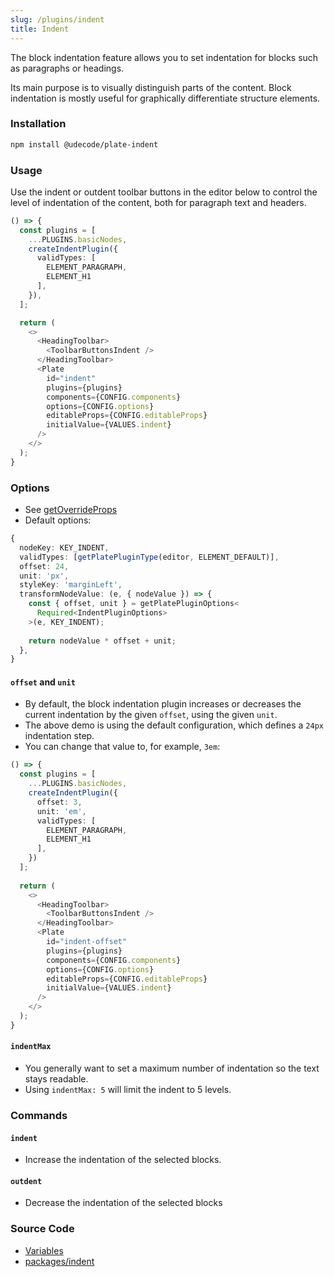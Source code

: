 ```yaml
---
slug: /plugins/indent
title: Indent
---
```


The block indentation feature allows you to set indentation for blocks such as paragraphs or headings.

Its main purpose is to visually distinguish parts of the content.
Block indentation is mostly useful for graphically differentiate structure elements.

### Installation

```bash npm2yarn
npm install @udecode/plate-indent
```

### Usage

Use the indent or outdent toolbar buttons in the editor below to control the level of indentation of the content, both for paragraph text and headers.

```ts live
() => {
  const plugins = [
    ...PLUGINS.basicNodes,
    createIndentPlugin({
      validTypes: [
        ELEMENT_PARAGRAPH,
        ELEMENT_H1
      ],
    }),
  ];

  return (
    <>
      <HeadingToolbar>
        <ToolbarButtonsIndent />
      </HeadingToolbar>
      <Plate
        id="indent"
        plugins={plugins}
        components={CONFIG.components}
        options={CONFIG.options}
        editableProps={CONFIG.editableProps}
        initialValue={VALUES.indent}
      />
    </>
  );
}
```

### Options

- See [getOverrideProps](plugin-utils#getoverrideprops)
- Default options:

```ts
{
  nodeKey: KEY_INDENT,
  validTypes: [getPlatePluginType(editor, ELEMENT_DEFAULT)],
  offset: 24,
  unit: 'px',
  styleKey: 'marginLeft',
  transformNodeValue: (e, { nodeValue }) => {
    const { offset, unit } = getPlatePluginOptions<
      Required<IndentPluginOptions>
    >(e, KEY_INDENT);
  
    return nodeValue * offset + unit;
  },
}
```

#### `offset` and `unit`

- By default, the block indentation plugin increases or decreases the current indentation by the given `offset`, using the given `unit`.
- The above demo is using the default configuration, which defines a `24px` indentation step.
- You can change that value to, for example, `3em`:

```ts live
() => {
  const plugins = [
    ...PLUGINS.basicNodes,
    createIndentPlugin({
      offset: 3,
      unit: 'em',
      validTypes: [
        ELEMENT_PARAGRAPH,
        ELEMENT_H1
      ],
    })
  ];
  
  return (
    <>
      <HeadingToolbar>
        <ToolbarButtonsIndent />
      </HeadingToolbar>
      <Plate
        id="indent-offset"
        plugins={plugins}
        components={CONFIG.components}
        options={CONFIG.options}
        editableProps={CONFIG.editableProps}
        initialValue={VALUES.indent}
      />
    </>
  );
}
```

#### `indentMax`

- You generally want to set a maximum number of indentation so the text stays readable.
- Using `indentMax: 5` will limit the indent to 5 levels.

### Commands

#### `indent`

- Increase the indentation of the selected blocks.

#### `outdent`

- Decrease the indentation of the selected blocks

### Source Code

- [Variables](https://github.com/udecode/plate/blob/main/docs/src/live/live.tsx)
- [packages/indent](https://github.com/udecode/plate/tree/main/packages/indent/src)
